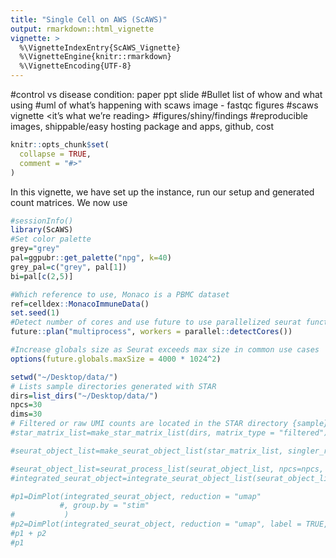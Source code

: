 ```yaml
---
title: "Single Cell on AWS (ScAWS)"
output: rmarkdown::html_vignette
vignette: >
  %\VignetteIndexEntry{ScAWS_Vignette}
  %\VignetteEngine{knitr::rmarkdown}
  %\VignetteEncoding{UTF-8}
---
```


#control vs disease condition: paper ppt slide
#Bullet list of whow and what using
#uml of what's happening with scaws image - fastqc figures
#scaws vignette <it's what we're reading>
#figures/shiny/findings
#reproducible images, shippable/easy hosting package and apps, github, cost

```r
knitr::opts_chunk$set(
  collapse = TRUE,
  comment = "#>"
)
```

In this vignette, we have set up the instance, run our setup and generated count matrices. We now use 

```r
#sessionInfo()
library(ScAWS)
#Set color palette
grey="grey"
pal=ggpubr::get_palette("npg", k=40)
grey_pal=c("grey", pal[1])
bi=pal[c(2,5)]

#Which reference to use, Monaco is a PBMC dataset
ref=celldex::MonacoImmuneData()
set.seed(1)
#Detect number of cores and use future to use parallelized seurat functions
future::plan("multiprocess", workers = parallel::detectCores())

#Increase globals size as Seurat exceeds max size in common use cases
options(future.globals.maxSize = 4000 * 1024^2)
```

```r
setwd("~/Desktop/data/")
# Lists sample directories generated with STAR
dirs=list_dirs("~/Desktop/data/")
npcs=30
dims=30
# Filtered or raw UMI counts are located in the STAR directory {sample}/Solo.out/Gene/filtered or {sample}/Solo.out/Gene/raw, respectively.
#star_matrix_list=make_star_matrix_list(dirs, matrix_type = "filtered")

#seurat_object_list=make_seurat_object_list(star_matrix_list, singler_ref=ref, singler_labels=ref$label.main)

#seurat_object_list=seurat_process_list(seurat_object_list, npcs=npcs, dims=dims)
#integrated_seurat_object=integrate_seurat_object_list(seurat_object_list, npcs=npcs, dims=dims)
```

```r
#p1=DimPlot(integrated_seurat_object, reduction = "umap"
           #, group.by = "stim"
#           )
#p2=DimPlot(integrated_seurat_object, reduction = "umap", label = TRUE, repel = TRUE)
#p1 + p2
#p1
```


